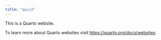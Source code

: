 ```yaml
---
title: "quiz2"
---
```


This is a Quarto website.

To learn more about Quarto websites visit <https://quarto.org/docs/websites>.
